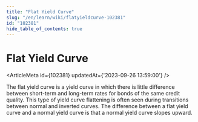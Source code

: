 ```yaml
---
title: "Flat Yield Curve"
slug: "/en/learn/wiki/flatyieldcurve-102381"
id: "102381"
hide_table_of_contents: true
---
```



# Flat Yield Curve

<ArticleMeta id={102381} updatedAt={'2023-09-26 13:59:00'} />
<div className='border-solid border-b border-t-0 my-4 border-[var(--ifm-color-gray-300)]' />

The flat yield curve is a yield curve in which there is little difference between short-term and long-term rates for bonds of the same credit quality. This type of yield curve flattening is often seen during transitions between normal and inverted curves. The difference between a flat yield curve and a normal yield curve is that a normal yield curve slopes upward.
